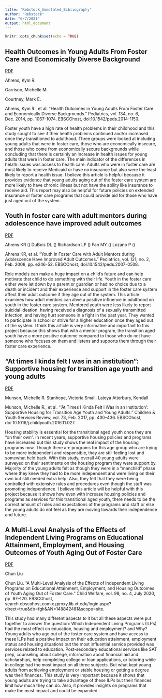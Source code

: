 ```yaml
---
title: "Rebstock_Annotated_Bibliography"
author: "Rebstock"
date: "6/7/2021"
output: html_document
---
```


```r
knitr::opts_chunk$set(echo = TRUE)
```


## Health Outcomes in Young Adults From Foster Care and Economically Diverse Background 
[PDF](https://pediatrics-aappublications-org.ezproxy.lib.vt.edu/content/pediatrics/134/6/1067.full.pdf)

Ahrens, Kym R.

Garrison, Michelle M.

Courtney, Mark E.

Ahrens, Kym R., et al. “Health Outcomes in Young Adults From Foster Care and Economically Diverse Backgrounds.” Pediatrics, vol. 134, no. 6, Dec. 2014, pp. 1067–1074. EBSCOhost, doi:10.1542/peds.2014-1150. 


Foster youth have a high rate of health problems in their childhood and this study sought to see if their health problems continued and/or increased once they transitioned to adulthood. Three groups were looked at including young adults that were in foster care, those who are economically insecure, and those who come from economically secure backgrounds while concluding that there is certainly an increase in health issues for young adults that were in foster care. The main indicator of the differences in helath issues was access to health care. Adults who were in foster care are most likely to receive Medicaid or have no insurance but also were the least likely to report a health issue. I believe this article is helpful because it provides evidence that young adults aging out of the foster care system are more likely to have chronic illness but not have the ability like insurance to receive aid. This report may also be helpful for future policies on extended insurance or foster care programs that could provide aid for those who have just aged out of the system. 


## Youth in foster care with adult mentors during adolescence have improved adult outcomes 
[PDF](https://pediatrics-aappublications-org.ezproxy.lib.vt.edu/content/pediatrics/121/2/e246.full.pdf)

Ahrens KR ()
DuBois DL ()
Richardson LP ()
Fan MY ()
Lozano P () 

Ahrens KR, et al. “Youth in Foster Care with Adult Mentors during Adolescence Have Improved Adult Outcomes.” Pediatrics, vol. 121, no. 2, Feb. 2008, pp. e246-52. EBSCOhost, doi:10.1542/peds.2007-0508. 

Role models can make a huge impact on a child's future and can help motivate that child to do something with their life. Youth in the foster care either were let down by a parent or guardian or had no choice due to a death or incident and their experience and support in the foster care system affect their adult outcome if they age out of the system. This article examines how adult mentors can ahve a positive influence in adulthood on youth in the foster care system. Mentored youth were less likely to report suicidal ideation, having received a diagnosis of a sexually transmitted infection, and having hurt someone in a fight in the past year. They wanted to participate in school or strive for a higher education once they aged out of the system. I think this article is very informative and important to this project because this shows that with a mentor program, the transition aged youth have a more positive outcome compared to those who do not have someone who focuses on them and listens and supports them through their foster care experience. 



## “At times I kinda felt I was in an institution”: Supportive housing for transition age youth and young adults 
[PDF](https://pdf.sciencedirectassets.com/271857/1-s2.0-S0190740916X00138/1-s2.0-S0190740916304716/main.pdf?X-Amz-Security-Token=IQoJb3JpZ2luX2VjEKX%2F%2F%2F%2F%2F%2F%2F%2F%2F%2FwEaCXVzLWVhc3QtMSJHMEUCIQDpewWQA1INkiCecQdL267WtxEaUbJPmVpX00Ettx7GPAIgHjgtFMpm6iWsE%2FykTv8nx17rZ5tCr%2BbjSXjM9Z9Y2iQq%2BgMIXhAEGgwwNTkwMDM1NDY4NjUiDLEUTZsgwIJxQEMO1SrXA3%2BFwFLcItqxZGPq9PtkdUzxEdkhUQ3TTvchHOnTs9jblvyHMhyrnjU6vo56spw%2B%2BtoqYuZIubRBwTM1lKeXEGV50QVyKiY50moJCCCi78ebgf8bWYzFw%2FSGQm4avFvYOlazjG%2Bfb8Nb7a3EjuDGkxmIowscp9fJoqTglQlxYitvxrt6uMmoGONMb5KTLjo1QUa2Lh07e1c2c3or5Dl1j8w9rUDaOIkOh0K3zWPa%2BIsXaRW4XC0pcD1Jz6XXbDnk8fCpZDb%2BTfMnvnhZIeFMd6UBIpxV6yPvwGsdmCjlkw%2BRIHP6hzX3Ofs%2FBvofXpPNu%2B1JSIvoUfz8EJe%2B4BBWWMNJHOrjORT079pZG%2FCPfALtQ5gzHlf%2F%2F3LDZwElLSMxEVKAHq%2BK8sLHdZg3NWpbzblpEJmYMQjxmdOcHa1I2DpnXuguvjrgZmK8M3Y9wHBuCg6QTrtYXL5wj4BIjLKBDAx9uayxsOqMvgWPqHPiK1yxT9QVIAcJ3dj%2ByFCxEM0M0xHkQ16K9YkE3re%2BUwdirGnNtU3Kr8hWHWwPyN7cttoJe0PIRPIn6%2BmEwpzodobdYwVEqGrc%2BHyvGwF%2BGqpg9OX1TtJNzMHAbShQ3N39Tz8aliAc2Wgu0zCRpviFBjqlAT%2BoGyI5aLPXOEfuor1fZe4%2FR097O66K2q81ADN84tQKuquOKRYEXEkYV%2BvcnM5M5qGzEiZCxewt7HDRvgiAuOyqcyc332XEcF%2Fm5iqOp%2FcKdTTxR4o5dqhyQ5sOkIj1gcSfH9JyyC%2FnRNgw371qUBVJuJxvO5GgTNVr4GMtYmDS%2BEaJyKqwhwO96V6qLzshhPio0IOavDE9YKeEadhR9c4xyd9X%2Fw%3D%3D&X-Amz-Algorithm=AWS4-HMAC-SHA256&X-Amz-Date=20210607T133308Z&X-Amz-SignedHeaders=host&X-Amz-Expires=300&X-Amz-Credential=ASIAQ3PHCVTYRT6767X5%2F20210607%2Fus-east-1%2Fs3%2Faws4_request&X-Amz-Signature=45b207244067ee7b3d545292d3b8aa2f66b3d7fc4b82610f5363fb5d67e8244f&hash=9e78102408efb5a2eaac9803edd997bbf70161552711765c1473fadc5c4a77a3&host=68042c943591013ac2b2430a89b270f6af2c76d8dfd086a07176afe7c76c2c61&pii=S0190740916304716&tid=spdf-bd5d3a47-8bef-4e41-8292-89ace15c57e9&sid=de93790a9813f94a89191ae7c571e5580512gxrqa&type=client)


Munson, Michelle R.
Stanhope, Victoria
Small, Latoya
Atterbury, Kendall

Munson, Michelle R., et al. “‘At Times I Kinda Felt I Was in an Institution’: Supportive Housing for Transition Age Youth and Young Adults.” Children & Youth Services Review, vol. 73, Feb. 2017, pp. 430–436. EBSCOhost, doi:10.1016/j.childyouth.2016.11.027.


Housing stability is essential for the transitional aged youth once they are "on their own". In recent years, supportive housing policies and programs have increased but this study shows the real impact of the housing programs now. Though there are programs for this age group who are trying to be more independent and responsible, they are still feeling lost and somewhat held back. With this study, overall 40 young adults were surveyed on their sentiments on the housing program they were support by. Majority of the young adults felt as though they were in a "manchild" phase where they knew they had to be more independent and were living on their own but still needed extra help. Also, they felt that they were being controlled with extensive rules and procedures even though the staff was promoting independence. I believe this article will be helpful with this project because it shows how even with increase housing policies and programs as services for this transitional aged youth, there needs to be the correct amount of rules and expectations of the programs and staff or else the young adults do not feel as they are moving towards their independence and future. 



## A Multi-Level Analysis of the Effects of Independent Living Programs on Educational Attainment, Employment, and Housing Outcomes of Youth Aging Out of Foster Care 
[PDF](http://content.ebscohost.com/ContentServer.asp?T=P&P=AN&K=148842481&S=R&D=a9h&EbscoContent=dGJyMMvl7ESeprU4yOvsOLCmsEmep7JSrq24TbWWxWXS&ContentCustomer=dGJyMPGsr1CyqbNNuePfgeyx44Dt6fIA)

Chun Liu 

Chun Liu. “A Multi-Level Analysis of the Effects of Independent Living Programs on Educational Attainment, Employment, and Housing Outcomes of Youth Aging Out of Foster Care.” Child Welfare, vol. 98, no. 4, July 2020, pp. 97–120. EBSCOhost, search.ebscohost.com.ezproxy.lib.vt.edu/login.aspx?direct=true&db=fgh&AN=148842481&scope=site.


This study had many different aspects to it but all these aspects were put together to answer the question: Which Independent Living Programs (ILPs) had the most effect on education, housing and employment? and Why? Young adults who age out of the foster care system and have access to these ILPs had a positive impact on their education attainment, employment status and housing situations but the most influential service provided was services related to education. Post-secondary educational services like SAT prep, counseling about college, information about financial aid and scholarships, help completing college or loan applications, or tutoring while in college had the most impact on all three subjects. But what kept young adults from achieving employment or stable housing or getting a degree was their finances. This study is very important because it shows that young adults are trying to take advantage of these ILPs but their finances limit how much they can do. Also, it provides insights on programs that make the most impact and could be expanded. 







